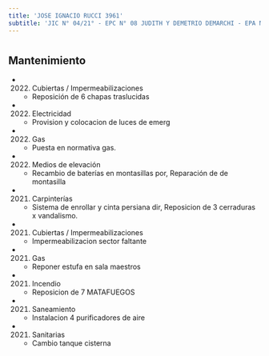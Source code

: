 ```yaml
---
title: 'JOSE IGNACIO RUCCI 3961'
subtitle: 'JIC N° 04/21° - EPC N° 08 JUDITH Y DEMETRIO DEMARCHI - EPA N° 08 JUDITH Y DEMETRIO DEMARCHI - CECIE N° 25'
---
```


#


## Mantenimiento

*  (2022) Cubiertas / Impermeabilizaciones 
    + Reposición de 6 chapas traslucidas

*  (2022) Electricidad 
    + Provision y colocacion de luces de emerg

*  (2022) Gas 
    + Puesta en normativa gas.

*  (2022) Medios de elevación 
    + Recambio de baterías en montasillas por, Reparación de  de montasilla

*  (2021) Carpinterías 
    + Sistema de enrollar y cinta persiana dir, Reposicion de 3 cerraduras x vandalismo.

*  (2021) Cubiertas / Impermeabilizaciones 
    + Impermeabilizacion sector faltante

*  (2021) Gas 
    + Reponer estufa en sala maestros

*  (2021) Incendio 
    + Reposicion de 7 MATAFUEGOS

*  (2021) Saneamiento 
    + Instalacion 4 purificadores de aire

*  (2021) Sanitarias 
    + Cambio tanque cisterna



